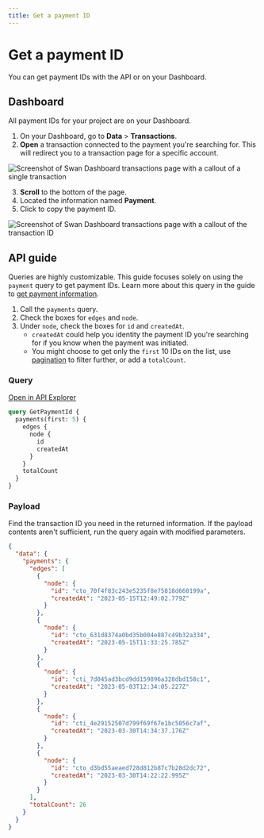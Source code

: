 ```yaml
---
title: Get a payment ID
---
```


# Get a payment ID

You can get payment IDs with the API or on your Dashboard.

## Dashboard

All payment IDs for your project are on your Dashboard.

1. On your Dashboard, go to **Data** > **Transactions**.
1. **Open** a transaction connected to the payment you're searching for.
This will redirect you to a transaction page for a specific account.

![Screenshot of Swan Dashboard transactions page with a callout of a single transaction](../../../images/topics/payments/get-payment-id-1.png)

3. **Scroll** to the bottom of the page.
1. Located the information named **Payment**.
1. Click to copy the payment ID.

![Screenshot of Swan Dashboard transactions page with a callout of the transaction ID](../../../images/topics/payments/get-payment-id-2.png)

## API guide

Queries are highly customizable.
This guide focuses solely on using the `payment` query to get payment IDs. 
Learn more about this query in the guide to [get payment information](./guide-get-payment-info.mdx).

1. Call the `payments` query.
1. Check the boxes for `edges` and `node`.
1. Under `node`, check the boxes for `id` and `createdAt`.
    * `createdAt` could help you identity the payment ID you're searching for if you know when the payment was initiated.
    * You might choose to get only the `first` 10 IDs on the list, use [pagination](../../../developers/using-api/pagination.mdx) to filter further, or add a `totalCount`.

### Query

<a href="https://explorer.swan.io?query=cXVlcnkgR2V0UGF5bWVudElkIHsKICBwYXltZW50cyhmaXJzdDogMTApIHsKICAgIGVkZ2VzIHsKICAgICAgbm9kZSB7CiAgICAgICAgaWQKICAgICAgICBjcmVhdGVkQXQKICAgICAgfQogICAgfQogICAgdG90YWxDb3VudAogIH0KfQo%3D&tab=api" className="explorer-badge">Open in API Explorer</a>

```graphql {2,5-6,9} showLineNumbers
query GetPaymentId {
  payments(first: 5) {
    edges {
      node {
        id
        createdAt
      }
    }
    totalCount
  }
}
```
### Payload

Find the transaction ID you need in the returned information.
If the payload contents aren't sufficient, run the query again with modified parameters.

```json {7-8,13-14,19-20,25-26,31-32,36} showLineNumbers
{
  "data": {
    "payments": {
      "edges": [
        {
          "node": {
            "id": "cto_70f4f83c243e5235f8e75818d660199a",
            "createdAt": "2023-05-15T12:49:02.779Z"
          }
        },
        {
          "node": {
            "id": "cto_631d8374a0bd35b004e887c49b32a334",
            "createdAt": "2023-05-15T11:33:25.785Z"
          }
        },
        {
          "node": {
            "id": "cti_7d045ad3bcd9dd159896a328dbd158c1",
            "createdAt": "2023-05-03T12:34:05.227Z"
          }
        },
        {
          "node": {
            "id": "cti_4e29152507d799f69f67e1bc5056c7af",
            "createdAt": "2023-03-30T14:34:37.176Z"
          }
        },
        {
          "node": {
            "id": "cto_d3bd55aeaed728d812b87c7b28d2dc72",
            "createdAt": "2023-03-30T14:22:22.995Z"
          }
        }
      ],
      "totalCount": 26
    }
  }
}
```